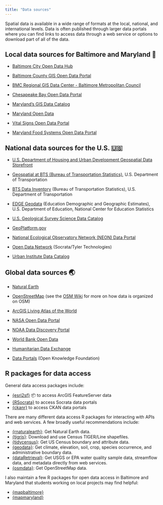 ```yaml
---
title: "Data sources"
---
```


Spatial data is available in a wide range of formats at the local, national, and international levels. Data is often published through larger data portals where you can find links to access data through a web service or options to download part of all of the data.

## **Local data sources for Baltimore and Maryland 🦀**

-   [Baltimore City Open Data Hub](https://data.baltimorecity.gov/)

-   [Baltimore County GIS Open Data Portal](https://opendata-bc-gis.hub.arcgis.com/)

-   [BMC Regional GIS Data Center - Baltimore Metropolitan Council](https://gisdata.baltometro.org/)

-   [Chesapeake Bay Open Data Portal](https://data-chesbay.opendata.arcgis.com/)

-   [Maryland's GIS Data Catalog](https://data.imap.maryland.gov/)

-   [Maryland Open Data](https://opendata.maryland.gov/)

-   [Vital Signs Open Data Portal](https://vital-signs-bniajfi.hub.arcgis.com/)

-   [Maryland Food Systems Open Data Portal](https://data-clf.hub.arcgis.com/)

## **National data sources for the U.S. 🇺🇸**

-   [U.S. Department of Housing and Urban Development Geospatial Data Storefront](https://hudgis-hud.opendata.arcgis.com/)

-   [Geospatial at BTS (Bureau of Transportation Statistics)](https://data-usdot.opendata.arcgis.com/), U.S. Department of Transportation

-   [BTS Data Inventory](https://data.bts.gov/) (Bureau of Transportation Statistics), U.S. Department of Transportation

-   [EDGE Geodata](https://data-nces.opendata.arcgis.com/) (Education Demographic and Geographic Estimates), U.S. Department of Education, National Center for Education Statistics

-   [U.S. Geological Survey Science Data Catalog](https://data.usgs.gov/datacatalog/)

-   [GeoPlatform.gov](https://www.geoplatform.gov/)

-   [National Ecological Observatory Network (NEON) Data Portal](https://data.neonscience.org/)

-   [Open Data Network](https://www.opendatanetwork.com/) (Socrata/Tyler Technologies)

-   [Urban Institute Data Catalog](https://datacatalog.urban.org/)

## **Global data sources 🌏**

-   [Natural Earth](https://www.naturalearthdata.com/)

-   [OpenStreetMap](https://www.openstreetmap.org/) (see the [OSM Wiki](https://wiki.openstreetmap.org/wiki/Main_Page) for more on how data is organized on OSM)

-   [ArcGIS Living Atlas of the World](https://livingatlas.arcgis.com/en/home/)

-   [NASA Open Data Portal](https://data.nasa.gov/)

-   [NOAA Data Discovery Portal](https://data.noaa.gov/datasetsearch/)

-   [World Bank Open Data](https://data.worldbank.org/)

-   [Humanitarian Data Exchange](https://data.humdata.org/)

-   [Data Portals](https://datacatalog.urban.org/) (Open Knowledge Foundation)

## R packages for data access

General data access packages include:

-   [{esri2sf}](https://github.com/yonghah/esri2sf) 📦 to access ArcGIS FeatureServer data
-   [{RSocrata}](https://github.com/Chicago/RSocrata) to access Socrata data portals
-   [{ckanr}](https://docs.ropensci.org/ckanr/) to access CKAN data portals

There are many different data access R packages for interacting with APIs and web services. A few broadly useful recommendations include:

-   [{rnaturalearth}](https://docs.ropensci.org/rnaturalearth/): Get Natural Earth data.
-   [{tigris}](https://github.com/walkerke/tigris): Download and use Census TIGER/Line shapefiles.
-   [{tidycensus}](https://github.com/walkerke/tidycensus): Get US Census boundary and attribute data.
-   [{geodata}](https://github.com/rspatial/geodata/): Get climate, elevation, soil, crop, species occurrence, and administrative boundary data.
-   [{dataRetrieval}](https://rconnect.usgs.gov/dataRetrieval/): Get USGS or EPA water quality sample data, streamflow data, and metadata directly from web services.
-   [{osmdata}](https://github.com/ropensci/osmdata): Get OpenStreetMap data.

I also maintain a few R packages for open data access in Baltimore and Maryland that students working on local projects may find helpful:

-   [{mapbaltimore}](https://elipousson.github.io/mapbaltimore/)
-   [{mapmaryland}](https://elipousson.github.io/mapmaryland)
